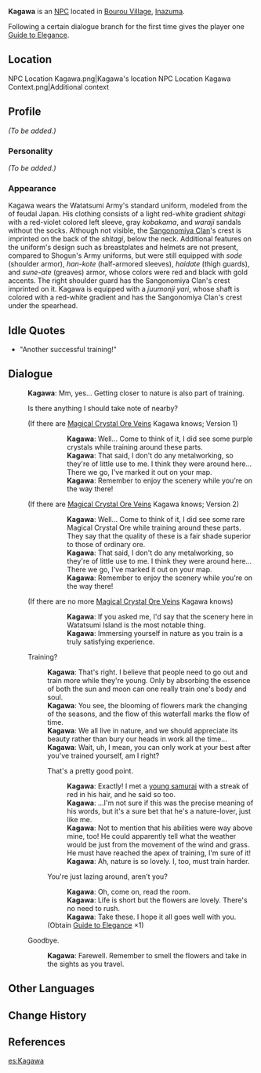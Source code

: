 {{Meta
<!-- REMOVE THIS TEMPLATE AFTER ADDING MISSING INFO -->
|missing_NPC_profile  = yes
}}
{{Character Infobox
|type             = NPC
|image            = NPC Kagawa.png
|realname         = 
|region           = Inazuma
|affiliation      = Watatsumi Army
|title            = Sangonomiya Samurai
|voiceEN          = [[imdb:nm8538323|Paul Cartwright]]<ref name="Paul Cartwright">Paul Cartwright: [https://www.paulcartwrightvo.com/ EN VA's Website]</ref>
|voiceCN          = 
|voiceJP          = 
|dialoguereward   = {{card|Guide to Elegance|1}}
}}
'''Kagawa''' is an [[NPC]] located in [[Bourou Village]], [[Inazuma]].

Following a certain dialogue branch for the first time gives the player one [[Guide to Elegance]].

==Location==
<gallery hideaddbutton="true" captionalign="center">
NPC Location Kagawa.png|Kagawa's location
NPC Location Kagawa Context.png|Additional context
</gallery>

==Profile==
<!-- detailed story/lore information goes here -->
''(To be added.)''

===Personality===
''(To be added.)''

===Appearance===
Kagawa wears the Watatsumi Army's standard uniform, modeled from the {{Lang|''ashigaru''|ja=足軽}} of feudal Japan. His clothing consists of a light red-white gradient ''shitagi'' with a red-violet colored left sleeve, gray ''kobakama'', and ''waraji'' sandals without the socks. Although not visible, the [[Sangonomiya Clan]]'s crest is imprinted on the back of the ''shitagi'', below the neck. Additional features on the uniform's design such as breastplates and helmets are not present, compared to Shogun's Army uniforms, but were still equipped with ''sode'' (shoulder armor), ''han-kote'' (half-armored sleeves), ''haidate'' (thigh guards), and ''sune-ate'' (greaves) armor, whose colors were red and black with gold accents. The right shoulder guard has the Sangonomiya Clan's crest imprinted on it. Kagawa is equipped with a ''juumonji yari'', whose shaft is colored with a red-white gradient and has the Sangonomiya Clan's crest under the spearhead.

==Idle Quotes==
*{{A|VO Kagawa 01.ogg}} "Another successful training!"

==Dialogue==
{{Dialogue start}}
:'''Kagawa''': Mm, yes... Getting closer to nature is also part of training.
:{{DIcon|!}} Is there anything I should take note of nearby?
:;(If there are [[Magical Crystal Chunk|Magical Crystal Ore Veins]] Kagawa knows; Version 1)
:::'''Kagawa''': Well... Come to think of it, I did see some purple crystals while training around these parts.
:::'''Kagawa''': That said, I don't do any metalworking, so they're of little use to me. I think they were around here... There we go, I've marked it out on your map.
:::'''Kagawa''': Remember to enjoy the scenery while you're on the way there!
::;([[Rich Ore Reserve]]s marked on the map)
:;(If there are [[Magical Crystal Chunk|Magical Crystal Ore Veins]] Kagawa knows; Version 2)
:::'''Kagawa''': Well... Come to think of it, I did see some rare Magical Crystal Ore while training around these parts. They say that the quality of these is a fair shade superior to those of ordinary ore.
:::'''Kagawa''': That said, I don't do any metalworking, so they're of little use to me. I think they were around here... There we go, I've marked it out on your map.
:::'''Kagawa''': Remember to enjoy the scenery while you're on the way there!
::;([[Rich Ore Reserve]]s marked on the map)
:;(If there are no more [[Magical Crystal Chunk|Magical Crystal Ore Veins]] Kagawa knows)
:::'''Kagawa''': If you asked me, I'd say that the scenery here in Watatsumi Island is the most notable thing.
:::'''Kagawa''': Immersing yourself in nature as you train is a truly satisfying experience.
:{{DIcon}} Training?
::'''Kagawa''': That's right. I believe that people need to go out and train more while they're young. Only by absorbing the essence of both the sun and moon can one really train one's body and soul.
::'''Kagawa''': You see, the blooming of flowers mark the changing of the seasons, and the flow of this waterfall marks the flow of time.
::'''Kagawa''': We all live in nature, and we should appreciate its beauty rather than bury our heads in work all the time...
::'''Kagawa''': Wait, uh, I mean, you can only work at your best after you've trained yourself, am I right?
::{{DIcon}} That's a pretty good point.
:::'''Kagawa''': Exactly! I met a [[Kaedehara Kazuha|young samurai]] with a streak of red in his hair, and he said so too.
:::'''Kagawa''': ...I'm not sure if this was the precise meaning of his words, but it's a sure bet that he's a nature-lover, just like me.
:::'''Kagawa''': Not to mention that his abilities were way above mine, too! He could apparently tell what the weather would be just from the movement of the wind and grass. He must have reached the apex of training, I'm sure of it!
:::'''Kagawa''': Ah, nature is so lovely. I, too, must train harder.
::{{DIcon|Reward}} You're just lazing around, aren't you?
:::'''Kagawa''': Oh, come on, read the room.
:::'''Kagawa''': Life is short but the flowers are lovely. There's no need to rush.
:::'''Kagawa''': Take these. I hope it all goes well with you.
::;(Obtain [[Guide to Elegance]] ×1)
:{{DIcon}} Goodbye.
::'''Kagawa''': Farewell. Remember to smell the flowers and take in the sights as you travel.
{{Dialogue end}}

==Other Languages==
{{Other Languages|default_hidden = 1
|en      = Kagawa
|zhs     = 香川
|zhs_rm  = Xiāngchuān
|zht     = 香川
|zht_rm  = Xiāngchuān
|ja      = 香川
|ja_rm   = Kagawa
|ko      = 카가와
|ko_rm   = 
|es      = Kagawa
|fr      = Kagawa
|ru      = Кагава
|th      = Kagawa
|vi      = Kagawa
|de      = Kagawa
|id      = Kagawa
|pt      = Kagawa
}}

==Change History==
{{Change History|2.1}}

==References==
{{Reflist}}
[[es:Kagawa]]